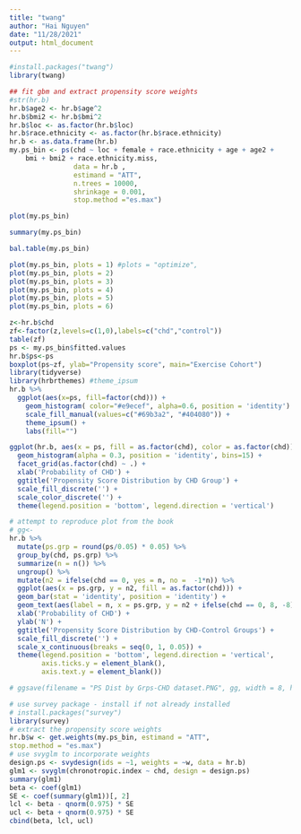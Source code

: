 ---
title: "twang"
author: "Hai Nguyen"
date: "11/28/2021"
output: html_document
---

```{r setup, include=FALSE}
#install.packages("twang")
library(twang)
```

```{r}
## fit gbm and extract propensity score weights
#str(hr.b)
hr.b$age2 <- hr.b$age^2
hr.b$bmi2 <- hr.b$bmi^2
hr.b$loc <- as.factor(hr.b$loc)
hr.b$race.ethnicity <- as.factor(hr.b$race.ethnicity)
hr.b <- as.data.frame(hr.b)
my.ps_bin <- ps(chd ~ loc + female + race.ethnicity + age + age2 +
    bmi + bmi2 + race.ethnicity.miss, 
                data = hr.b ,
                estimand = "ATT",
                n.trees = 10000,
                shrinkage = 0.001,
                stop.method ="es.max")
```

```{r}
plot(my.ps_bin)
```

```{r}
summary(my.ps_bin)
```

```{r}
bal.table(my.ps_bin)
```

```{r}
plot(my.ps_bin, plots = 1) #plots = "optimize",
plot(my.ps_bin, plots = 2)
plot(my.ps_bin, plots = 3)
plot(my.ps_bin, plots = 4)
plot(my.ps_bin, plots = 5)
plot(my.ps_bin, plots = 6)

```


```{r}
z<-hr.b$chd
zf<-factor(z,levels=c(1,0),labels=c("chd","control"))
table(zf)
ps <- my.ps_bin$fitted.values
hr.b$ps<-ps
boxplot(ps~zf, ylab="Propensity score", main="Exercise Cohort")
library(tidyverse)
library(hrbrthemes) #theme_ipsum
hr.b %>%
  ggplot(aes(x=ps, fill=factor(chd))) +
    geom_histogram( color="#e9ecef", alpha=0.6, position = 'identity') +
    scale_fill_manual(values=c("#69b3a2", "#404080")) +
    theme_ipsum() +
    labs(fill="")
```

```{r}
ggplot(hr.b, aes(x = ps, fill = as.factor(chd), color = as.factor(chd))) +
  geom_histogram(alpha = 0.3, position = 'identity', bins=15) +
  facet_grid(as.factor(chd) ~ .) +
  xlab('Probability of CHD') +
  ggtitle('Propensity Score Distribution by CHD Group') +
  scale_fill_discrete('') +
  scale_color_discrete('') +
  theme(legend.position = 'bottom', legend.direction = 'vertical')
```

```{r}
# attempt to reproduce plot from the book
# gg<-
hr.b %>%
  mutate(ps.grp = round(ps/0.05) * 0.05) %>%
  group_by(chd, ps.grp) %>%
  summarize(n = n()) %>%
  ungroup() %>%
  mutate(n2 = ifelse(chd == 0, yes = n, no =  -1*n)) %>%
  ggplot(aes(x = ps.grp, y = n2, fill = as.factor(chd))) +
  geom_bar(stat = 'identity', position = 'identity') +
  geom_text(aes(label = n, x = ps.grp, y = n2 + ifelse(chd == 0, 8, -8))) +
  xlab('Probability of CHD') +
  ylab('N') +
  ggtitle('Propensity Score Distribution by CHD-Control Groups') +
  scale_fill_discrete('') +
  scale_x_continuous(breaks = seq(0, 1, 0.05)) +
  theme(legend.position = 'bottom', legend.direction = 'vertical',
        axis.ticks.y = element_blank(),
        axis.text.y = element_blank())

# ggsave(filename = "PS Dist by Grps-CHD dataset.PNG", gg, width = 8, height = 5, dpi = 300, units = "in", device = "png")
```


```{r}
# use survey package - install if not already installed
# install.packages("survey")
library(survey)
# extract the propensity score weights
hr.b$w <- get.weights(my.ps_bin, estimand = "ATT",
stop.method = "es.max")
# use svyglm to incorporate weights
design.ps <- svydesign(ids = ~1, weights = ~w, data = hr.b)
glm1 <- svyglm(chronotropic.index ~ chd, design = design.ps)
summary(glm1)
beta <- coef(glm1)
SE <- coef(summary(glm1))[, 2]
lcl <- beta - qnorm(0.975) * SE
ucl <- beta + qnorm(0.975) * SE
cbind(beta, lcl, ucl)
```

